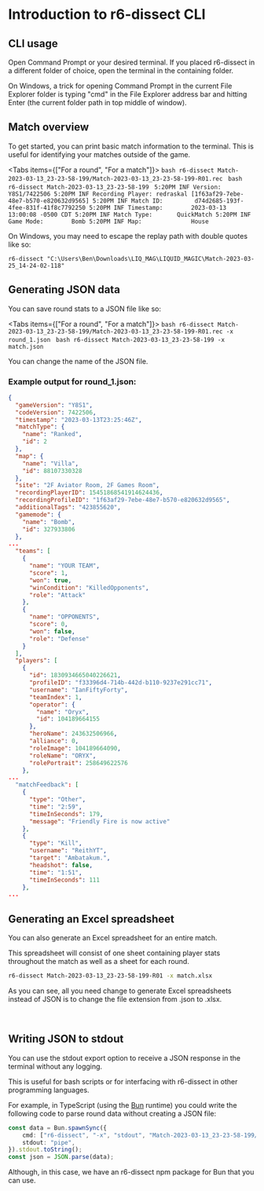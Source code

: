 
# Introduction to r6-dissect CLI

## CLI usage

Open Command Prompt or your desired terminal. If you placed r6-dissect in a different folder of choice, open the terminal in the containing folder.

On Windows, a trick for opening Command Prompt in the current File Explorer folder is typing "cmd" in the File Explorer address bar and hitting Enter (the current folder path in top middle of window).

## Match overview

To get started, you can print basic match information to the terminal. This is useful for identifying your matches outside of the game.

<Tabs items={["For a round", "For a match"]}>
	<Tab>
		```bash
		r6-dissect Match-2023-03-13_23-23-58-199/Match-2023-03-13_23-23-58-199-R01.rec
		```
	</Tab>
	<Tab>
		```bash
		r6-dissect Match-2023-03-13_23-23-58-199
		```
	</Tab>
	```
	5:20PM INF Version:          Y8S1/7422506
	5:20PM INF Recording Player: redraskal [1f63af29-7ebe-48e7-b570-e820632d9565]
	5:20PM INF Match ID:         d74d2685-193f-4fee-831f-41f8c7792250
	5:20PM INF Timestamp:        2023-03-13 13:00:08 -0500 CDT
	5:20PM INF Match Type:       QuickMatch
	5:20PM INF Game Mode:        Bomb
	5:20PM INF Map:              House
	```
</Tabs>

On Windows, you may need to escape the replay path with double quotes like so:

```batch
r6-dissect "C:\Users\Ben\Downloads\LIQ_MAG\LIQUID_MAGIC\Match-2023-03-25_14-24-02-118"
```

## Generating JSON data

You can save round stats to a JSON file like so:

<Tabs items={["For a round", "For a match"]}>
	<Tab>
		```bash
		r6-dissect Match-2023-03-13_23-23-58-199/Match-2023-03-13_23-23-58-199-R01.rec -x round_1.json
		```
	</Tab>
	<Tab>
		```bash
		r6-dissect Match-2023-03-13_23-23-58-199 -x match.json
		```
	</Tab>
</Tabs>

You can change the name of the JSON file.

### Example output for round_1.json:

```json
{
  "gameVersion": "Y8S1",
  "codeVersion": 7422506,
  "timestamp": "2023-03-13T23:25:46Z",
  "matchType": {
    "name": "Ranked",
    "id": 2
  },
  "map": {
    "name": "Villa",
    "id": 88107330328
  },
  "site": "2F Aviator Room, 2F Games Room",
  "recordingPlayerID": 15451868541914624436,
  "recordingProfileID": "1f63af29-7ebe-48e7-b570-e820632d9565",
  "additionalTags": "423855620",
  "gamemode": {
    "name": "Bomb",
    "id": 327933806
  },
...
  "teams": [
    {
      "name": "YOUR TEAM",
      "score": 1,
      "won": true,
      "winCondition": "KilledOpponents",
      "role": "Attack"
    },
    {
      "name": "OPPONENTS",
      "score": 0,
      "won": false,
      "role": "Defense"
    }
  ],
  "players": [
    {
      "id": 1830934665040226621,
      "profileID": "f33396d4-714b-442d-b110-9237e291cc71",
      "username": "IanFiftyForty",
      "teamIndex": 1,
      "operator": {
        "name": "Oryx",
        "id": 104189664155
      },
      "heroName": 243632506966,
      "alliance": 0,
      "roleImage": 104189664090,
      "roleName": "ORYX",
      "rolePortrait": 258649622576
    },
...
  "matchFeedback": [
    {
      "type": "Other",
      "time": "2:59",
      "timeInSeconds": 179,
      "message": "Friendly Fire is now active"
    },
    {
      "type": "Kill",
      "username": "ReithYT",
      "target": "Ambatakum.",
      "headshot": false,
      "time": "1:51",
      "timeInSeconds": 111
    },
...
```

## Generating an Excel spreadsheet

You can also generate an Excel spreadsheet for an entire match.

This spreadsheet will consist of one sheet containing player stats throughout the match as well as a sheet for each round.

```bash
r6-dissect Match-2023-03-13_23-23-58-199-R01 -x match.xlsx
```

As you can see, all you need change to generate Excel spreadsheets instead of JSON is to change the file extension from .json to .xlsx.

<br />
<Card title="Download example spreadsheet" href="https://github.com/redraskal/r6-dissect/raw/main/examples/unranked.xlsx" />

## Writing JSON to stdout

You can use the stdout export option to receive a JSON response in the terminal without any logging.

This is useful for bash scripts or for interfacing with r6-dissect in other programming languages.

For example, in TypeScript (using the [Bun](https://bun.sh) runtime) you could write the following code to parse round data without creating a JSON file:

```ts
const data = Bun.spawnSync({
	cmd: ["r6-dissect", "-x", "stdout", "Match-2023-03-13_23-23-58-199/Match-2023-03-13_23-23-58-199-R01.rec"],
	stdout: "pipe",
}).stdout.toString();
const json = JSON.parse(data);
```

Although, in this case, we have an r6-dissect npm package for Bun that you can use.

<br />
<Card title="Creating a TypeScript project" href="/getting-started/bun" />
